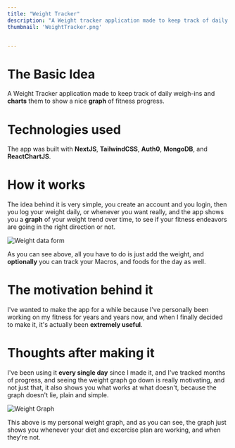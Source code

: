 ```yaml
---
title: "Weight Tracker"
description: "A Weight tracker application made to keep track of daily weigh-ins and charts them to show a nice graph of fitness progress."
thumbnail: 'WeightTracker.png'


---
```


# The Basic Idea

A Weight Tracker application made to keep track of daily weigh-ins and **charts** them to show a nice **graph** of fitness progress.

# Technologies used

The app was built with **NextJS**, **TailwindCSS**, **Auth0**, **MongoDB**, and **ReactChartJS**.

# How it works


The idea behind it is very simple, you create an account and you login, then you log your weight daily, or whenever you want really, and the app shows you a **graph** of your weight trend over time, to see if your fitness endeavors are going in the right direction or not.

![Weight data form](/AddWeight.png)

As you can see above, all you have to do is just add the weight, and **optionally** you can track your Macros, and foods for the day as well.

# The motivation behind it

I've wanted to make the app for a while because I've personally been working on my fitness for years and years now, and when I finally decided to make it, it's actually been **extremely useful**.


# Thoughts after making it

I've been using it **every single day** since I made it, and I've tracked months of progress, and seeing the weight graph go down is really motivating, and not just that, it also shows you what works at what doesn't, because the graph doesn't lie, plain and simple.

![Weight Graph](/WeightGraph.png)

This above is my personal weight graph, and as you can see, the graph just shows you whenever your diet and excercise plan are working, and when they're not.

